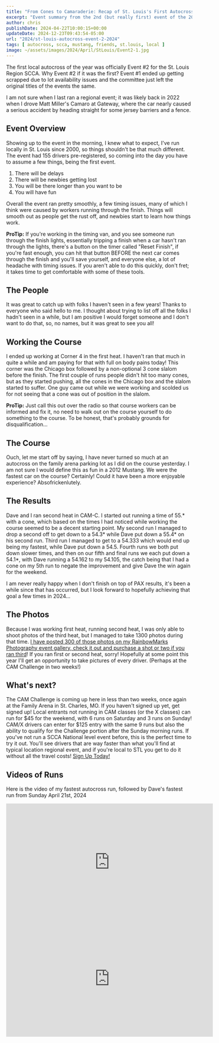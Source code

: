 ```yaml
---
title: "From Cones to Camaraderie: Recap of St. Louis's First Autocross of 2024"
excerpt: "Event summary from the 2nd (but really first) event of the 2024 St. Louis Region SCCA Season, follow along as I race the SPS mustang"
author: chris
publishDate: 2024-04-22T10:00:15+00:00
updateDate: 2024-12-23T09:43:54-05:00
url: "2024/st-louis-autocross-event-2-2024"
tags: [ autocross, scca, mustang, friends, st.louis, local ]
image: ~/assets/images/2024/April/StLouis/Event2-1.jpg
---
```


The first local autocross of the year was officially Event #2 for the St. Louis Region SCCA. Why Event #2 if it was the first? Event #1 ended up getting scrapped due to lot availability issues and the committee just left the original titles of the events the same. 

I am not sure when I last ran a regional event; it was likely back in 2022 when I drove Matt Miller's Camaro at Gateway, where the car nearly caused a serious accident by heading straight for some jersey barriers and a fence.

## Event Overview 
Showing up to the event in the morning, I knew what to expect, I've run locally in St. Louis since 2000, so things shouldn't be that much different. The event had 155 drivers pre-registered, so coming into the day you have to assume a few things, being the first event.

1) There will be delays
2) There will be newbies getting lost
3) You will be there longer than you want to be
4) You will have fun

Overall the event ran pretty smoothly, a few timing issues, many of which I think were caused by workers running through the finish. Things will smooth out as people get the rust off, and newbies start to learn how things work.

**ProTip:** If you're working in the timing van, and you see someone run through the finish lights, essentially tripping a finish when a car hasn't ran through the lights, there's a button on the timer called "Reset Finish", if you're fast enough, you can hit that button BEFORE the next car comes through the finish and you'll save yourself, and everyone else, a lot of headache with timing issues. If you aren't able to do this quickly, don't fret; it takes time to get comfortable with some of these tools.

## The People
It was great to catch up with folks I haven't seen in a few years! Thanks to everyone who said hello to me. I thought about trying to list off all the folks I hadn't seen in a while, but I am positive I would forget someone and I don't want to do that, so, no names, but it was great to see you all!

## Working the Course
I ended up working at Corner 4 in the first heat. I haven't ran that much in quite a while and am paying for that with full on body pains today! This corner was the Chicago box followed by a non-optional 3 cone slalom before the finish. The first couple of runs people didn't hit too many cones, but as they started pushing, all the cones in the Chicago box and the slalom started to suffer. One guy came out while we were working and scolded us for not seeing that a cone was out of position in the slalom.

**ProTip:** Just call this out over the radio so that course workers can be informed and fix it, no need to walk out on the course yourself to do something to the course. To be honest, that's probably grounds for disqualification... 

## The Course
Ouch, let me start off by saying, I have never turned so much at an autocross on the family arena parking lot as I did on the course yesterday. I am not sure I would define this as fun in a 2012 Mustang. We were the fastest car on the course? Certainly! Could it have been a more enjoyable experience? Absofrickenlutely. 

## The Results
Dave and I ran second heat in CAM-C. I started out running a time of 55.* with a cone, which based on the times I had noticed while working the course seemed to be a decent starting point. My second run I managed to drop a second off to get down to a 54.3* while Dave put down a 55.4* on his second run. Third run I managed to get to a 54.333 which would end up being my fastest, while Dave put down a 54.5. Fourth runs we both put down slower times, and then on our fifth and final runs we each put down a 54.1*, with Dave running a 54.162 to my 54.105, the catch being that I had a cone on my 5th run to negate the improvement and give Dave the win again for the weekend.

I am never really happy when I don't finish on top of PAX results, it's been a while since that has occurred, but I look forward to hopefully achieving that goal a few times in 2024...

## The Photos
Because I was working first heat, running second heat, I was only able to shoot photos of the third heat, but I managed to take 1300 photos during that time. [I have posted 300 of those photos on my RainbowMarks Photography event gallery, check it out and purchase a shot or two if you ran third](https://photos.rainbowmarks.com/2024/Autocross/St-Louis-Region-SCCA/4-21-2024-Event-2/Heat-3)! If you ran first or second heat, sorry! Hopefully at some point this year I'll get an opportunity to take pictures of every driver. (Perhaps at the CAM Challenge in two weeks!)

<a href="https://photos.rainbowmarks.com/2024/Autocross/St-Louis-Region-SCCA/4-21-2024-Event-2/Heat-3/i-3QpjpSz/buy">    
    <WindImage 
        src="~/assets/images/2024/April/StLouis/Event2-2.jpg" 
        alt="Street Creature Mustang splitter digging into the pavement" 
        title="Street Creature Mustang splitter digging into the pavement" 
        width={600} 
        height={400} 
        layout="responsive" 
    format="webp"
/>
</a>

<a href="https://photos.rainbowmarks.com/2024/Autocross/St-Louis-Region-SCCA/4-21-2024-Event-2/Heat-3/i-p7Z8Bkd/buy">
    <WindImage 
        src="~/assets/images/2024/April/StLouis/Event2-3.jpg" 
        alt="Subaru Wagon lifting the inside rear tire" 
        title="Subaru Wagon lifting the inside rear tire" 
        width={600} 
        height={400} 
        layout="responsive" 
    format="webp"
/>
</a>
    
<a href="https://photos.rainbowmarks.com/2024/Autocross/St-Louis-Region-SCCA/4-21-2024-Event-2/Heat-3/i-gXFDg6V/buy">
    <WindImage 
        src="~/assets/images/2024/April/StLouis/Event2-4.jpg" 
        alt="White Mustang attempting the drift" 
        title="White Mustang attempting the drift" 
        width={600} 
        height={400} 
        layout="responsive" 
    format="webp"
/>
</a>

<a href="https://photos.rainbowmarks.com/2024/Autocross/St-Louis-Region-SCCA/4-21-2024-Event-2/Heat-3/i-B5DVhgx/buy">
    <WindImage 
        src="~/assets/images/2024/April/StLouis/Event2-5.jpg" 
        alt="White Mustang paying for the attempted drift" 
        title="White Mustang paying for the attempted drift" 
        width={600} 
        height={400} 
        layout="responsive" 
    format="webp"
/>
</a>

## What's next? 
The CAM Challenge is coming up here in less than two weeks, once again at the Family Arena in St. Charles, MO. If you haven't signed up yet, get signed up! Local entrants not running in CAM classes (or the X classes) can run for $45 for the weekend, with 6 runs on Saturday and 3 runs on Sunday! CAM/X drivers can enter for $125 entry with the same 9 runs but also the ability to qualify for the Challenge portion after the Sunday morning runs. If you've not run a SCCA National level event before, this is the perfect time to try it out. You'll see drivers that are way faster than what you'll find at typical location regional event, and if you're local to STL you get to do it without all the travel costs! [Sign Up Today!](https://www.motorsportreg.com/events/2024-tire-rack-scca-st-louis-cam-challenge-family-arena-national-solo-360805)

## Videos of Runs
Here is the video of my fastest autocross run, followed by Dave's fastest run from Sunday April 21st, 2024 
<iframe width="560" height="315" src="https://www.youtube.com/embed/0D6l2NeEKIQ?si=RBDpT7xErAyxNMLS" title="YouTube video player" frameborder="0" allow="accelerometer; autoplay; clipboard-write; encrypted-media; gyroscope; picture-in-picture; web-share" referrerpolicy="strict-origin-when-cross-origin" allowfullscreen></iframe>

<iframe width="560" height="315" src="https://www.youtube.com/embed/akpxKxMThFg?si=W93EiJLfHGobQjFM" title="YouTube video player" frameborder="0" allow="accelerometer; autoplay; clipboard-write; encrypted-media; gyroscope; picture-in-picture; web-share" referrerpolicy="strict-origin-when-cross-origin" allowfullscreen></iframe>

